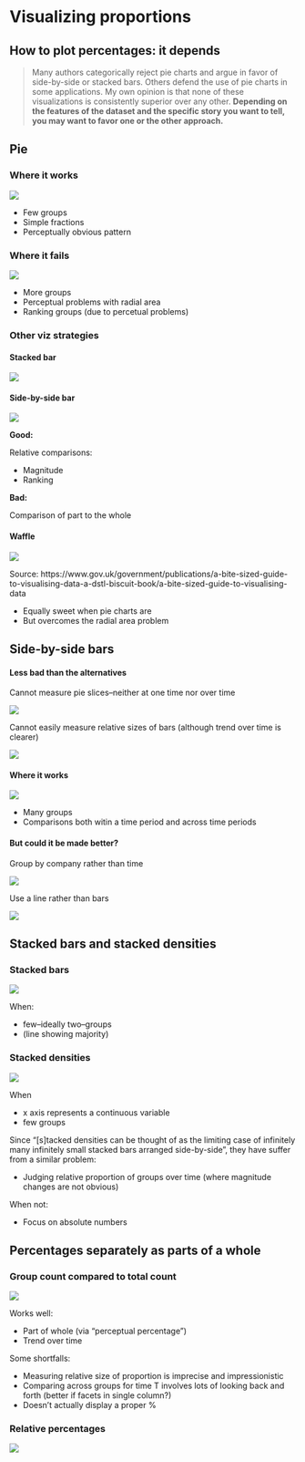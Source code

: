 # Visualizing proportions

## How to plot percentages: it depends {-}

> Many authors categorically reject pie charts and argue in favor of side-by-side or stacked bars. Others defend the use of pie charts in some applications. My own opinion is that none of these visualizations is consistently superior over any other. **Depending on the features of the dataset and the specific story you want to tell, you may want to favor one or the other approach.**

## Pie {-}

### Where it works {-}

![](https://clauswilke.com/dataviz/visualizing_proportions_files/figure-html/bundestag-pie-1.png)

- Few groups
- Simple fractions
- Perceptually obvious pattern

### Where it fails {-}

![](images/packed_pie.png)

- More groups
- Perceptual problems with radial area
- Ranking groups (due to percetual problems)

### Other viz strategies {-}

#### Stacked bar {-}

![](https://clauswilke.com/dataviz/visualizing_proportions_files/figure-html/bundestag-stacked-bars-1.png)

#### Side-by-side bar {-}

![](https://clauswilke.com/dataviz/visualizing_proportions_files/figure-html/bundestag-bars-side-by-side-1.png)

**Good:**

Relative comparisons:

- Magnitude
- Ranking

**Bad:**

Comparison of part to the whole

####  Waffle {-}

![](https://assets.publishing.service.gov.uk/media/634e9eeed3bf7f6186e6bd44/9.png)

Source: https://www.gov.uk/government/publications/a-bite-sized-guide-to-visualising-data-a-dstl-biscuit-book/a-bite-sized-guide-to-visualising-data

- Equally sweet when pie charts are
- But overcomes the radial area problem

## Side-by-side bars {-}

#### Less bad than the alternatives {-}

Cannot measure pie slices--neither at one time nor over time

![](https://clauswilke.com/dataviz/visualizing_proportions_files/figure-html/marketshare-pies-1.png)

Cannot easily measure relative sizes of bars (although trend over time is clearer)

![](https://clauswilke.com/dataviz/visualizing_proportions_files/figure-html/marketshare-stacked-1.png)

#### Where it works {-}

![](https://clauswilke.com/dataviz/visualizing_proportions_files/figure-html/marketshare-side-by-side-1.png)

- Many groups
- Comparisons both witin a time period and across time periods

#### But could it be made better? {-}

Group by company rather than time

![](images/differently_grouped_bars.png)

Use a line rather than bars

![](images/grouped_bar_as_lines.png)

## Stacked bars and stacked densities {-}

### Stacked bars {-}

![](https://clauswilke.com/dataviz/visualizing_proportions_files/figure-html/women-parliament-1.png)

When:

- few--ideally two--groups
- (line showing majority)

### Stacked densities {-}

![](https://clauswilke.com/dataviz/visualizing_proportions_files/figure-html/health-vs-age-1.png)

When

- x axis represents a continuous variable
- few groups

Since "[s]tacked densities can be thought of as the limiting case of infinitely many infinitely small stacked bars arranged side-by-side", they have suffer from a similar problem:

- Judging relative proportion of groups over time (where magnitude changes are not obvious)

When not:

- Focus on absolute numbers

## Percentages separately as parts of a whole {-}

### Group count compared to total count {-}

![](https://clauswilke.com/dataviz/visualizing_proportions_files/figure-html/marital-vs-age-facets-1.png)

Works well:

- Part of whole (via "perceptual percentage")
- Trend over time

Some shortfalls:

- Measuring relative size of proportion is imprecise and impressionistic
- Comparing across groups for time T involves lots of looking back and forth (better if facets in single column?)
- Doesn't actually display a proper %

### Relative percentages {-}

![](https://clauswilke.com/dataviz/visualizing_proportions_files/figure-html/marital-vs-age-proportions-1.png)